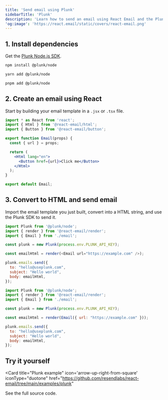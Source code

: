 ```yaml
---
title: 'Send email using Plunk'
sidebarTitle: 'Plunk'
description: 'Learn how to send an email using React Email and the Plunk Node.js SDK.'
'og:image': 'https://react.email/static/covers/react-email.png'
---
```


## 1. Install dependencies

Get the [Plunk Node.js SDK](https://www.npmjs.com/package/@plunk/node).

<CodeGroup>

  ```sh npm
  npm install @plunk/node
  ```

  ```sh yarn
  yarn add @plunk/node
  ```

  ```sh pnpm
  pnpm add @plunk/node
  ```

</CodeGroup>

## 2. Create an email using React

Start by building your email template in a `.jsx` or `.tsx` file.

```jsx email.jsx
import * as React from 'react';
import { Html } from '@react-email/html';
import { Button } from '@react-email/button';

export function Email(props) {
  const { url } = props;

  return (
    <Html lang="en">
      <Button href={url}>Click me</Button>
    </Html>
  );
}

export default Email;
```

## 3. Convert to HTML and send email

Import the email template you just built, convert into a HTML string, and use the Plunk SDK to send it.

<CodeGroup>

  ```js React
  import Plunk from '@plunk/node';
  import { render } from '@react-email/render';
  import { Email } from './email';

  const plunk = new Plunk(process.env.PLUNK_API_KEY);

  const emailHtml = render(<Email url="https://example.com" />);

  plunk.emails.send({
    to: "hello@useplunk.com",
    subject: "Hello world",
    body: emailHtml,
  });
  ```

  ```js NodeJS
  import Plunk from '@plunk/node';
  import { render } from '@react-email/render';
  import { Email } from './email';

  const plunk = new Plunk(process.env.PLUNK_API_KEY);

  const emailHtml = render(Email({ url: "https://example.com" }));

  plunk.emails.send({
    to: "hello@useplunk.com",
    subject: "Hello world",
    body: emailHtml,
  });
  ```

</CodeGroup>

## Try it yourself

<Card
  title="Plunk example"
  icon='arrow-up-right-from-square'
  iconType="duotone"
  href="https://github.com/resendlabs/react-email/tree/main/examples/plunk"
>
  See the full source code.
</Card>
